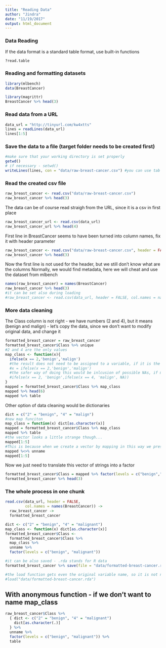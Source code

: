 ```yaml
---
title: "Reading Data"
author: "Jindra"
date: "11/19/2017"
output: html_document
---
```


### Data Reading
If the data format is a standard table format, use built-in functions
```r
?read.table
```

### Reading and formatting datasets
```r
library(mlbench)
data(BreastCancer)

library(magrittr)
BreastCancer %>% head(3)
```

### Read data from a URL
```r
data_url = "http://tinyurl.com/kw4xtts"
lines = readLines(data_url)
lines[1:5]
```

### Save the data to a file (target folder needs to be created first)
```r
#make sure that your working directory is set properly
getwd()
# if necessary - setwd()
writeLines(lines, con = "data/raw-breast-cancer.csv") #you can use tab completion
```

### Read the created csv file
```r
raw_breast_cancer <- read.csv("data/raw-breast-cancer.csv")
raw_breast_cancer %>% head(3)
```

The data can be of course read straigh from the URL, since it is a csv in first place
```r
raw_breast_cancer_url <- read.csv(data_url)
raw_breast_cancer_url %>% head(4)
```

First line in BreastCancer seems to have been turned into column names, fix it with header parameter
```r
raw_breast_cancer <- read.csv("data/raw-breast-cancer.csv", header = FALSE)
raw_breast_cancer %>% head(3)
```

Now the first line is not used for the header, but we still don't know what are the columns
Normally, we would find metadata, here we will cheat and use the dataset from mlbench
```r
names(raw_breast_cancer) = names(BreastCancer)
raw_breast_cancer %>% head(3)
#it can be set also during loading
#raw_breast_cancer <- read.csv(data_url, header = FALSE, col.names = names(BreastCancer))
```


### More data cleaning
The Class column is not right - we have numbers (2 and 4), but it means (benign and malign) - let's copy the data, since we don't want to modify original data, and change it
```r
formatted_breast_cancer = raw_breast_cancer
formatted_breast_cancer$Class %>% unique
#2 and 4 are the only values
map_class <- function(x){
  ifelse(x == 2,'benign','malign')
  #the result does not need to be assigned to a variable, if it is the last value
  #x = ifelse(x == 2,'benign','malign')
  #the safer way of doing this would be inlcusion of possible NAs, if more possibilies would be in data accidentaly
  #ifelse(x == 2, 'benign',ifelse(x == 4, 'malign', NA))
}
mapped = formatted_breast_cancer$Class %>% map_class
mapped %>% head(6)
mapped %>% table
```

Other option of data cleaning would be dictionaries
```r
dict = c("2" = "benign", "4" = "malign")
#new map funciton
map_class = function(x) dict[as.character(x)]
mapped = formatted_breast_cancer$Class %>% map_class
mapped %>% table
#the vector looks a little strange though...
mapped[1:5]
#This is because when we create a vector by mapping in this way we preserve the names of the values.
mapped %<>% unname
mapped[1:5]
```

Now we just need to translate this vector of strings into a factor
```r
formatted_breast_cancer$Class = mapped %>% factor(levels = c("benign","malign"))
formatted_breast_cancer %>% head(3)
```

### The whole process in one chunk
```r
read.csv(data_url, header = FALSE,
         col.names = names(BreastCancer)) ->
  raw_breast_cancer ->
  formatted_breast_cancer

dict <- c("2" = "benign", "4" = "malignant")
map_class <- function(x) dict[as.character(x)]
formatted_breast_cancer$Class <-
  formatted_breast_cancer$Class %>%
  map_class %>%
  unname %>%
  factor(levels = c("benign", "malignant"))

#it can be also saved - .rda stands for R data
formatted_breast_cancer %>% save(file = "data/formatted-breast-cancer.rda")

#the load function gets even the original variable name, so it is not needed to assign the result to a new variable
#load("data/formatted-breast-cancer.rda")
```

## With anonymous function - if we don't want to name map_class
```r
raw_breast_cancer$Class %>%
  { dict <- c("2" = "benign", "4" = "malignant")
    dict[as.character(.)]
  } %>%
  unname %>%
  factor(levels = c("benign", "malignant")) %>%
  table
```
